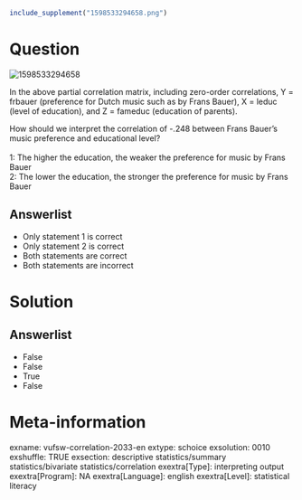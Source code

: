 ```r
include_supplement("1598533294658.png")
```

Question
========
<img src="1598533294658.png" class="fr-fic fr-dii tvcss_2"
alt="1598533294658" />  
  
In the above partial correlation matrix, including zero-order
correlations, Y = frbauer (preference for Dutch music such as by Frans
Bauer), X = leduc (level of education), and Z = fameduc (education of
parents).  
  
How should we interpret the correlation of -.248 between Frans Bauer's
music preference and educational level?  
   
1: The higher the education, the weaker the preference for music by
Frans Bauer  
2: The lower the education, the stronger the preference for music by
Frans Bauer

Answerlist
----------
* Only statement 1 is correct
* Only statement 2 is correct
* Both statements are correct
* Both statements are incorrect

Solution
========










Answerlist
----------
* False
* False
* True
* False

Meta-information
================
exname: vufsw-correlation-2033-en
extype: schoice
exsolution: 0010
exshuffle: TRUE
exsection: descriptive statistics/summary statistics/bivariate statistics/correlation
exextra[Type]: interpreting output
exextra[Program]: NA
exextra[Language]: english
exextra[Level]: statistical literacy

